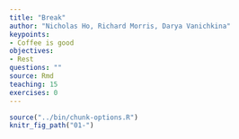 ```yaml
---
title: "Break"
author: "Nicholas Ho, Richard Morris, Darya Vanichkina"
keypoints:
- Coffee is good
objectives:
- Rest
questions: ""
source: Rmd
teaching: 15
exercises: 0
---
```


```r
source("../bin/chunk-options.R")
knitr_fig_path("01-")
```
